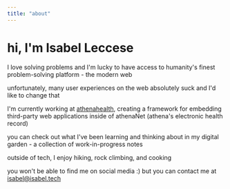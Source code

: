 ```yaml
---
title: "about"
---
```



 # hi, I'm Isabel Leccese

I love solving problems and I'm lucky to have access to humanity's finest problem-solving platform - the modern web 

unfortunately, many user experiences on the web absolutely suck and I'd like to change that

I'm currently working at [athenahealth](https://www.athenahealth.com/), creating a framework for embedding third-party web applications inside of athenaNet (athena's electronic health record)

you can check out what I've been learning and thinking about in my <Link to="/digital-garden">digital garden</Link> - a collection of work-in-progress notes

outside of tech, I enjoy hiking, rock climbing, and cooking

you won't be able to find me on social media :)
but you can contact me at isabel@isabel.tech